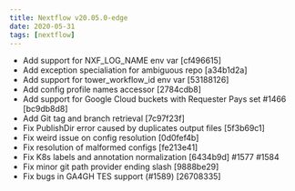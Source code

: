 ```yaml
---
title: Nextflow v20.05.0-edge
date: 2020-05-31
tags: [nextflow]
---
```


- Add support for NXF_LOG_NAME env var [cf496615]
- Add exception specialiation for ambiguous repo [a34b1d2a]
- Add support for tower_workflow_id env var [53188126]
- Add config profile names accessor [2784cdb8]
- Add support for Google Cloud buckets with Requester Pays set #1466 [bc9db8d8]
- Add Git tag and branch retrieval [7c97f23f]
- Fix PublishDir error caused by duplicates output files [5f3b69c1]
- Fix weird issue on config resolution [0d0fef4b]
- Fix resolution of malformed configs [fe213e41]
- Fix K8s labels and annotation normalization [6434b9d] #1577 #1584 
- Fix minor git path provider ending slash [9888be29]
- Fix bugs in GA4GH TES support (#1589) [26708335]
